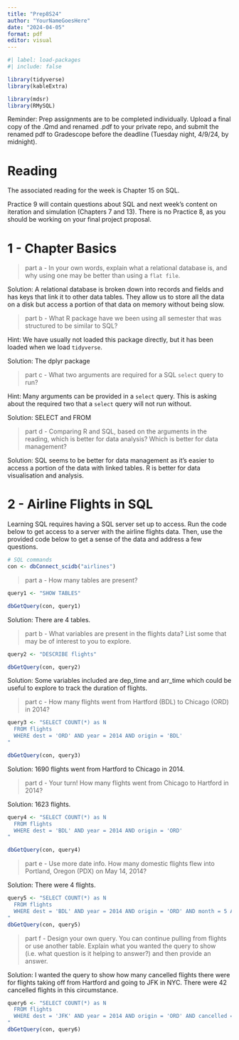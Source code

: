 ```yaml
---
title: "Prep8S24"
author: "YourNameGoesHere"
date: "2024-04-05"
format: pdf
editor: visual
---
```


```r
#| label: load-packages
#| include: false

library(tidyverse)
library(kableExtra)

library(mdsr)
library(RMySQL)

```

Reminder: Prep assignments are to be completed individually. Upload a final copy of the .Qmd and renamed .pdf to your private repo, and submit the renamed pdf to Gradescope before the deadline (Tuesday night, 4/9/24, by midnight).

# Reading

The associated reading for the week is Chapter 15 on SQL.

Practice 9 will contain questions about SQL and next week's content on iteration and simulation (Chapters 7 and 13). There is no Practice 8, as you should be working on your final project proposal.

\newpage

# 1 - Chapter Basics

> part a - In your own words, explain what a relational database is, and why using one may be better than using a `flat file`.

Solution: A relational database is broken down into records and fields and has keys that link it to other data tables. They allow us to store all the data on a disk but access a portion of that data on memory without being slow.

> part b - What R package have we been using all semester that was structured to be similar to SQL?

Hint: We have usually not loaded this package directly, but it has been loaded when we load `tidyverse`.

Solution: The dplyr package

> part c - What two arguments are required for a SQL `select` query to run?

Hint: Many arguments can be provided in a `select` query. This is asking about the required two that a `select` query will not run without.

Solution: SELECT and FROM

> part d - Comparing R and SQL, based on the arguments in the reading, which is better for data analysis? Which is better for data management?

Solution: SQL seems to be better for data management as it's easier to access a portion of the data with linked tables. R is better for data visualisation and analysis.

<!-- Remember to commit and push as you go! -->

\newpage

# 2 - Airline Flights in SQL

Learning SQL requires having a SQL server set up to access. Run the code below to get access to a server with the airline flights data. Then, use the provided code below to get a sense of the data and address a few questions.

```r
# SQL commands
con <- dbConnect_scidb("airlines")
```

> part a - How many tables are present?

```r
query1 <- "SHOW TABLES"

dbGetQuery(con, query1)
```

Solution: There are 4 tables.

> part b - What variables are present in the flights data? List some that may be of interest to you to explore.

```r
query2 <- "DESCRIBE flights"

dbGetQuery(con, query2)
```

Solution: Some variables included are dep_time and arr_time which could be useful to explore to track the duration of flights.

> part c - How many flights went from Hartford (BDL) to Chicago (ORD) in 2014?

```r
query3 <- "SELECT COUNT(*) as N  
  FROM flights 
  WHERE dest = 'ORD' AND year = 2014 AND origin = 'BDL'
"

dbGetQuery(con, query3)
```

Solution: 1690 flights went from Hartford to Chicago in 2014.

> part d - Your turn! How many flights went from Chicago to Hartford in 2014?

Solution: 1623 flights.

```r

query4 <- "SELECT COUNT(*) as N
  FROM flights
  WHERE dest = 'BDL' AND year = 2014 AND origin = 'ORD'
"

dbGetQuery(con, query4)

```

> part e - Use more date info. How many domestic flights flew into Portland, Oregon (PDX) on May 14, 2014?

Solution: There were 4 flights.

```r

query5 <- "SELECT COUNT(*) as N
  FROM flights
  WHERE dest = 'BDL' AND year = 2014 AND origin = 'ORD' AND month = 5 AND day = 14
"
dbGetQuery(con, query5)
```

> part f - Design your own query. You can continue pulling from flights or use another table. Explain what you wanted the query to show (i.e. what question is it helping to answer?) and then provide an answer.

Solution: I wanted the query to show how many cancelled flights there were for flights taking off from Hartford and going to JFK in NYC. There were 42 cancelled flights in this circumstance.

```r

query6 <- "SELECT COUNT(*) as N
  FROM flights
  WHERE dest = 'JFK' AND year = 2014 AND origin = 'ORD' AND cancelled = 1
"
dbGetQuery(con, query6)

```

```{=html}
<!--
Remember to do the final commit + push, this time including your renamed pdf, and upload to Gradescope.
-->
```
